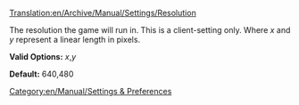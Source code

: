 [[Translation:en/Archive/Manual/Settings/Resolution]]
[[Category:en/Manual/Settings & Preferences]]

The resolution the game will run in. This is a client-setting only. Where ''x'' and ''y'' represent a linear length in pixels.


'''Valid Options:''' ''x'',''y''

'''Default:''' 640,480